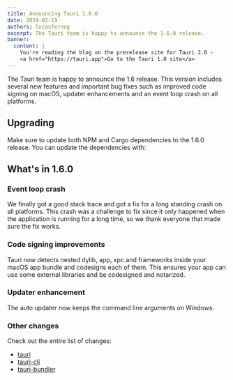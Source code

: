 ```yaml
---
title: Announcing Tauri 1.6.0
date: 2024-02-19
authors: lucasfernog
excerpt: The Tauri team is happy to announce the 1.6.0 release.
banner:
  content: |
    You're reading the blog on the prerelease site for Tauri 2.0 -
    <a href="https://tauri.app">Go to the Tauri 1.0 site</a>
---
```



The Tauri team is happy to announce the 1.6 release. This version includes several new features and important bug fixes such as improved code signing on macOS, updater enhancements and an event loop crash on all platforms.

## Upgrading

Make sure to update both NPM and Cargo dependencies to the 1.6.0 release. You can update the dependencies with:

<CommandTabs
  npm="npm install @tauri-apps/cli@v1 @tauri-apps/api@v1"
  yarn="yarn upgrade @tauri-apps/cli@v1 @tauri-apps/api@v1"
  pnpm="pnpm update @tauri-apps/cli@v1 @tauri-apps/api@v1"
  cargo="cargo update"
/>

## What's in 1.6.0

### Event loop crash

We finally got a good stack trace and got a fix for a long standing crash on all platforms.
This crash was a challenge to fix since it only happened when the application is running for a long time,
so we thank everyone that made sure the fix works.

### Code signing improvements

Tauri now detects nested dylib, app, xpc and frameworks inside your macOS app bundle and codesigns each of them. This ensures your app can use some external libraries and be codesigned and notarized.

### Updater enhancement

The auto updater now keeps the command line arguments on Windows.

### Other changes

Check out the entire list of changes:

- [tauri](https://github.com/tauri-apps/tauri/releases/tag/tauri-v1.6.0)
- [tauri-cli](https://github.com/tauri-apps/tauri/releases/tag/tauri-cli-v1.5.10)
- [tauri-bundler](https://github.com/tauri-apps/tauri/releases/tag/tauri-bundler-v1.5.0)

